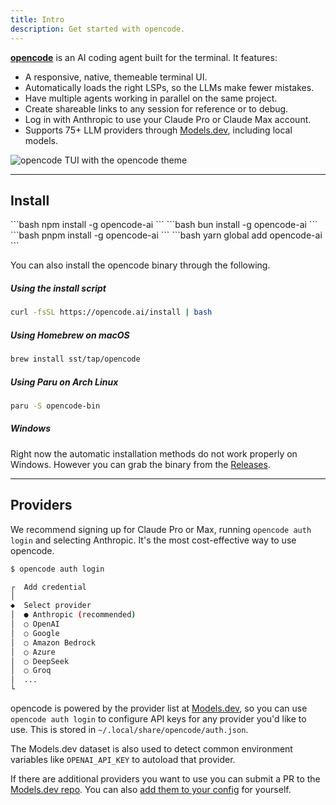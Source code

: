 ```yaml
---
title: Intro
description: Get started with opencode.
---
```



[**opencode**](/) is an AI coding agent built for the terminal. It features:

- A responsive, native, themeable terminal UI.
- Automatically loads the right LSPs, so the LLMs make fewer mistakes.
- Have multiple agents working in parallel on the same project.
- Create shareable links to any session for reference or to debug.
- Log in with Anthropic to use your Claude Pro or Claude Max account.
- Supports 75+ LLM providers through [Models.dev](https://models.dev), including local models.

![opencode TUI with the opencode theme](../../../assets/lander/screenshot.png)

---

## Install

<Tabs>
  <TabItem label="npm">
    ```bash
    npm install -g opencode-ai
    ```
  </TabItem>
  <TabItem label="Bun">
    ```bash
    bun install -g opencode-ai
    ```
  </TabItem>
  <TabItem label="pnpm">
    ```bash
    pnpm install -g opencode-ai
    ```
  </TabItem>
  <TabItem label="Yarn">
    ```bash
    yarn global add opencode-ai
    ```
  </TabItem>
</Tabs>

You can also install the opencode binary through the following.

##### Using the install script

```bash
curl -fsSL https://opencode.ai/install | bash
```

##### Using Homebrew on macOS

```bash
brew install sst/tap/opencode
```

##### Using Paru on Arch Linux

```bash
paru -S opencode-bin
```

##### Windows

Right now the automatic installation methods do not work properly on Windows. However you can grab the binary from the [Releases](https://github.com/sst/opencode/releases).

---

## Providers

We recommend signing up for Claude Pro or Max, running `opencode auth login` and selecting Anthropic. It's the most cost-effective way to use opencode.

```bash
$ opencode auth login

┌  Add credential
│
◆  Select provider
│  ● Anthropic (recommended)
│  ○ OpenAI
│  ○ Google
│  ○ Amazon Bedrock
│  ○ Azure
│  ○ DeepSeek
│  ○ Groq
│  ...
└
```

opencode is powered by the provider list at [Models.dev](https://models.dev), so you can use `opencode auth login` to configure API keys for any provider you'd like to use. This is stored in `~/.local/share/opencode/auth.json`.

The Models.dev dataset is also used to detect common environment variables like `OPENAI_API_KEY` to autoload that provider.

If there are additional providers you want to use you can submit a PR to the [Models.dev repo](https://github.com/sst/models.dev). You can also [add them to your config](/docs/config) for yourself.
